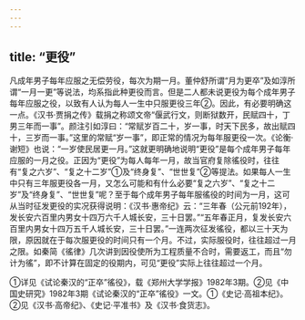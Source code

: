 ```yaml
---
---
---
```

title: “更役”
---



凡成年男子每年应服之无偿劳役，每次为期一月。董仲舒所谓“月为更卒”及如淳所谓“一月一更”等说法，均系指此种更役而言。但是二人都未说更役为每个成年男子每年应服之役，以致有人认为每人一生中只服更役三年②。因此，有必要明确这一点。《汉书·贾捐之传》载捐之称颂文帝“偃武行文，则断狱数开，民赋四十，丁男三年而一事”。颜注引如淳曰：“常赋岁百二十，岁一事，时天下民多，故出赋四十，三岁而一事。”这里的常赋“岁一事”，即正常的情况为每年服更役一次。《论衡·谢短》也说：“一岁使民居更一月。”这就更明确地说明“更役”是每个成年男子每年应服的一月之役。正因为“更役”为每人每年一月，故当官府复除徭役时，往往有“复之六岁”、“复之十二岁”①及“终身复”、“世世复”②等提法。如果每人一生中只有三年服更役各一月，又怎么可能和有什么必要“复之六岁”、“复之十二岁”及“终身复”、“世世复”呢？至于每个成年男子每年服徭役的时间为一月，这可从当时征发更役的实况获得说明：《汉书·惠帝纪》云：“三年春（公元前192年），发长安六百里内男女十四万六千人城长安，三十日罢。”“五年春正月，复发长安六百里内男女十四万五千人城长安，三十日罢。”一连两次征发徭役，都以三十天为限，原因就在于每次服更役的时间只有一个月。不过，实际服役时，往往超过一月之限。如秦简《徭律》几次讲到因役使所为工程质量不合时，需要返工，而且“勿计为徭”，即不计算在固定的役期内，可见“更役”实际上往往超过一个月。

①详见《试论秦汉的“正卒”徭役》，载《郑州大学学报》1982年3期。②见《中国史研究》1982年3期《试论秦汉的“正卒”徭役》一文。①《史记·高祖本纪》。②见《汉书·高帝纪》、《史记·平准书》及《汉书·食货志》。